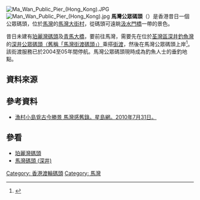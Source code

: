 [[File:Ma_Wan_Public_Pier_(Hong_Kong).JPG|thumb]]
[[File:Man_Wan_Public_Pier_(Hong_Kong).jpg|thumb]]
'''馬灣公眾碼頭'''（{{lang-en|Ma Wan Public Pier}}）是香港昔日一個公眾碼頭，位於[[馬灣|馬灣]]的[[馬灣大街村|馬灣大街村]]，從碼頭可遠眺[[汲水門橋|汲水門橋]]一帶的景色。 	

昔日未建有[[珀麗灣碼頭|珀麗灣碼頭]]及[[青馬大橋|青馬大橋]]，要前往馬灣，需要先在位於[[荃灣區|荃灣區]][[深井|深井]][[釣魚灣|釣魚灣]]的[[馬灣碼頭_(深井)|深井公眾碼頭（舊稱「馬灣街渡碼頭」）]]乘搭[[街渡|街渡]]，然後在馬灣公眾碼頭上岸<ref>{{cite web|url=http://hkfso.com/accessibility/chi/locations_details.cfm?Photo_Num=01376|title=深井公眾碼頭|last=|first=|coauthors=|date=2011-11-17|publisher=商務及經濟發展局 電影服務統籌科網站|accessdate=2011-12-19}}{{dead link|date=2018年5月 |bot=InternetArchiveBot |fix-attempted=yes }}</ref>。該街渡服務已於2004至05年間停航。馬灣公眾碼頭現時成為釣魚人士的垂釣地點。

==資料來源==
{{Reflist}}

==參考資料==
*[http://singtao.com/archive/fullstory.asp?andor=or&year1=2010&month1=7&day1=31&year2=2010&month2=7&day2=31&category=all&id=20100731m06&keyword1=&keyword2= 漁村小島覓古今勝景 馬灣感舊錄。星島網。2010年7月31日。] 

==參看==
* [[珀麗灣碼頭|珀麗灣碼頭]]
* [[馬灣碼頭_(深井)|馬灣碼頭 (深井)]]

{{香港公眾碼頭}}
[[Category:_香港渡輪碼頭|Category: 香港渡輪碼頭]]
[[Category:_馬灣|Category: 馬灣]]